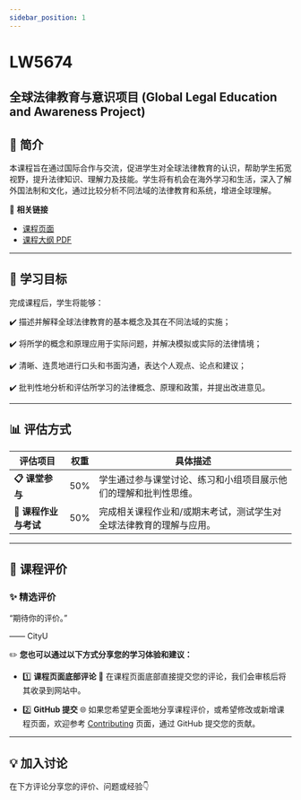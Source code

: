 ```yaml
---
sidebar_position: 1
---
```


# LW5674
## 全球法律教育与意识项目 (Global Legal Education and Awareness Project)

## **📘 简介**
本课程旨在通过国际合作与交流，促进学生对全球法律教育的认识，帮助学生拓宽视野，提升法律知识、理解力及技能。学生将有机会在海外学习和生活，深入了解外国法制和文化，通过比较分析不同法域的法律教育和系统，增进全球理解。

🔗 **相关链接**
- [课程页面](https://www.cityu.edu.hk/catalogue/pg/202425/course/LW5674.htm)
- [课程大纲 PDF](https://www.cityu.edu.hk/catalogue/pg/202425/course/LW5674.pdf)

---

## **🎯 学习目标**

完成课程后，学生将能够：

✔️ 描述并解释全球法律教育的基本概念及其在不同法域的实施；

✔️ 将所学的概念和原理应用于实际问题，并解决模拟或实际的法律情境；

✔️ 清晰、连贯地进行口头和书面沟通，表达个人观点、论点和建议；

✔️ 批判性地分析和评估所学习的法律概念、原理和政策，并提出改进意见。

---

## **📊 评估方式**

| **评估项目**         | **权重** | **具体描述**                                                                                       |
|---------------------|---------|---------------------------------------------------------------------------------------------------|
| **📋 课堂参与**       | 50%     | 学生通过参与课堂讨论、练习和小组项目展示他们的理解和批判性思维。                                     |
| **📂 课程作业与考试** | 50%     | 完成相关课程作业和/或期末考试，测试学生对全球法律教育的理解与应用。                                |

---

## **💬 课程评价**

### ✨ **精选评价**
<div className={commentStyles.commentBox}>
    <p className={commentStyles.commentText}>
        “期待你的评价。”
    </p>
    <p className={commentStyles.commentAuthor}>—— CityU</p>
</div>

✏️ **您也可以通过以下方式分享您的学习体验和建议：**

- 1️⃣ **课程页面底部评论**
💬 在课程页面底部直接提交您的评论，我们会审核后将其收录到网站中。

- 2️⃣ **GitHub 提交**
🌐 如果您希望更全面地分享课程评价，或希望修改或新增课程页面，欢迎参考 [Contributing](https://penjc.github.io/cityU-navigator/contributing) 页面，通过 GitHub 提交您的贡献。

---

## **💡 加入讨论**

在下方评论分享您的评价、问题或经验👇
<Utterances />
